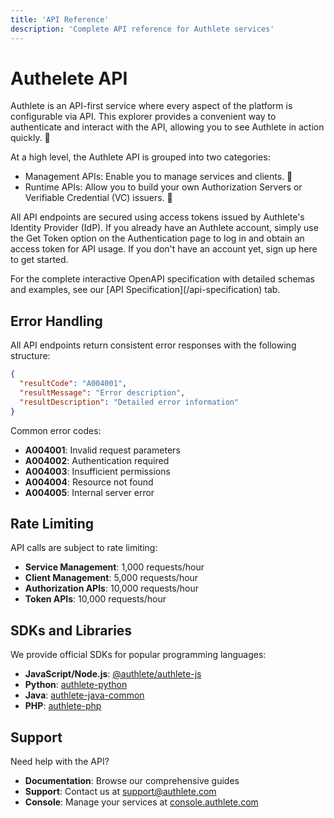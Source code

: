 ```yaml
---
title: 'API Reference'
description: 'Complete API reference for Authlete services'
---
```


# Authelete API

Authlete is an API-first service where every aspect of the platform is configurable via API. This explorer provides a convenient way to authenticate and interact with the API, allowing you to see Authlete in action quickly. 🚀

At a high level, the Authlete API is grouped into two categories:

* Management APIs: Enable you to manage services and clients. 🔧
* Runtime APIs: Allow you to build your own Authorization Servers or Verifiable Credential (VC) issuers. 🔐

All API endpoints are secured using access tokens issued by Authlete's Identity Provider (IdP). If you already have an Authlete account, simply use the Get Token option on the Authentication page to log in and obtain an access token for API usage. If you don't have an account yet, sign up here to get started.

<Note>
For the complete interactive OpenAPI specification with detailed schemas and examples, see our [API Specification](/api-specification) tab.
</Note>

<OpenApi
  spec="app/specs/shared/3.0.16/en.yaml"
/>

## Error Handling

All API endpoints return consistent error responses with the following structure:

```json
{
  "resultCode": "A004001",
  "resultMessage": "Error description",
  "resultDescription": "Detailed error information"
}
```

Common error codes:

- **A004001**: Invalid request parameters
- **A004002**: Authentication required
- **A004003**: Insufficient permissions
- **A004004**: Resource not found
- **A004005**: Internal server error

## Rate Limiting

API calls are subject to rate limiting:

- **Service Management**: 1,000 requests/hour
- **Client Management**: 5,000 requests/hour
- **Authorization APIs**: 10,000 requests/hour
- **Token APIs**: 10,000 requests/hour

## SDKs and Libraries

We provide official SDKs for popular programming languages:

- **JavaScript/Node.js**: [@authlete/authlete-js](https://www.npmjs.com/package/@authlete/authlete-js)
- **Python**: [authlete-python](https://pypi.org/project/authlete-python/)
- **Java**: [authlete-java-common](https://mvnrepository.com/artifact/com.authlete/authlete-java-common)
- **PHP**: [authlete-php](https://packagist.org/packages/authlete/authlete-php)

## Support

Need help with the API?

- **Documentation**: Browse our comprehensive guides
- **Support**: Contact us at [support@authlete.com](mailto:support@authlete.com)
- **Console**: Manage your services at [console.authlete.com](https://console.authlete.com)
